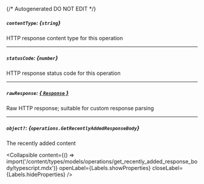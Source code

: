 {/* Autogenerated DO NOT EDIT  */}

##### `contentType`: *{`string`}*
HTTP response content type for this operation

---
##### `statusCode`: *{`number`}*
HTTP response status code for this operation

---
##### `rawResponse`: [*{ `Response` }*](https://developer.mozilla.org/en-US/docs/Web/API/Response)
Raw HTTP response; suitable for custom response parsing

---
##### `object?`: *{`operations.GetRecentlyAddedResponseBody`}*
The recently added content

<Collapsible content={() => import('/content/types/models/operations/get_recently_added_response_body/typescript.mdx')} openLabel={Labels.showProperties} closeLabel={Labels.hideProperties} />



